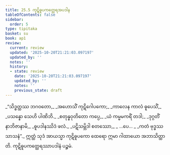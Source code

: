 ```yaml
---
title: 25.5 ကုဋိဓူပကတ္ထေရအပဒါန
tableOfContents: false
sidebar:
  order: 5
type: tipitaka
basket: su
book: ap1
review:
  current: review
  updated: '2025-10-20T21:21:03.097197'
  updated_by: ''
  notes: ''
  history:
  - state: review
    date: '2025-10-20T21:21:03.097197'
    updated_by: ''
    notes: ''
    previous_state: draft
---
```



<DynamicBreadcrumb />


<ReviewStatus review={frontmatter.review} showDetails={true} />

<HypothesisAnnotation frontmatter={frontmatter} />

<Division number="17" book="ap1" e="ch" v="20" p="252">

<Paragraph number="3058" type="verses" book="ap1">
_“သိဒ္ဓတ္ထဿ ဘဂဝတော,_  
_အဟောသိံ ကုဋိဂေါပကော;_  
_ကာလေန ကာလံ ဓူပေသိံ,_  
_ပသန္နော သေဟိ ပါဏိဘိ._  

</Paragraph>

</Division>
<Division number="18" book="ap1" e="ch" v="20" p="252">

<Paragraph number="3059" type="verses" book="ap1">
_စတုန္နဝုတိတော ကပ္ပေ,_  
_ယံ ကမ္မမကရိံ တဒါ;_  
_ဒုဂ္ဂတိံ နာဘိဇာနာမိ,_  
_ဓူပဒါနဿိဒံ ဖလံ._  

</Paragraph>

</Division>
<Division number="19" book="ap1" e="ch" v="20" p="252">

<Paragraph number="3060" type="verses" book="ap1">
_ပဋိသမ္ဘိဒါ စတဿော,_  
_ …ပေ… _  
_ကတံ ဗုဒ္ဓဿ သာသနံ”._  

</Paragraph>

<Paragraph number="3061" book="ap1">
ဣတ္ထံ သုဒံ အာယသ္မာ ကုဋိဓူပကော ထေရော ဣမာ ဂါထာယော အဘာသိတ္ထာတိ.

</Paragraph>
</Division>

<Paragraph number="3062" type="center" book="ap1">
ကုဋိဓူပကတ္ထေရဿာပဒါနံ ပဉ္စမံ.
</Paragraph>